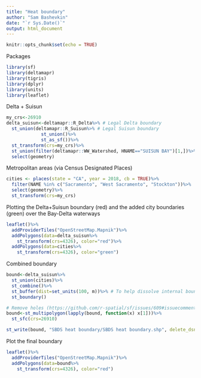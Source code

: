 ```yaml
---
title: "Heat boundary"
author: "Sam Bashevkin"
date: "`r Sys.Date()`"
output: html_document
---
```


```r
knitr::opts_chunk$set(echo = TRUE)
```

Packages
```r
library(sf)
library(deltamapr)
library(tigris)
library(dplyr)
library(units)
library(leaflet)
```

Delta + Suisun
```r
my_crs<-26910
delta_suisun<-deltamapr::R_Delta%>% # Legal Delta boundary
  st_union(deltamapr::R_Suisun%>% # Legal Suisun boundary
             st_union()%>%
             st_as_sf())%>%
  st_transform(crs=my_crs)%>%
  st_union(filter(deltamapr::WW_Watershed, HNAME=="SUISUN BAY")[1,])%>% # Rest of Suisun Bay
  select(geometry)
```


Metropolitan areas (via Census Designated Places)
```r
cities <- places(state = "CA", year = 2018, cb = TRUE)%>%
  filter(NAME %in% c("Sacramento", "West Sacramento", "Stockton"))%>%
  select(geometry)%>%
  st_transform(crs=my_crs)
```

Plotting the Delta+Suisun boundary (red) and the added city boundaries (green) over the Bay-Delta waterways

```r
leaflet()%>%
  addProviderTiles("OpenStreetMap.Mapnik")%>%
  addPolygons(data=delta_suisun%>%
    st_transform(crs=4326), color="red")%>%
  addPolygons(data=cities%>%
    st_transform(crs=4326), color="green")
```

Combined boundary
```r
bound<-delta_suisun%>%
  st_union(cities)%>%
  st_combine()%>%
  st_buffer(dist=set_units(100, m))%>% # To help dissolve internal boundaries
  st_boundary()

# Remove holes (https://github.com/r-spatial/sf/issues/609#issuecomment-357426716)
bound<-st_multipolygon(lapply(bound, function(x) x[1]))%>%
  st_sfc(crs=26910)

st_write(bound, "SBDS heat boundary/SBDS heat boundary.shp", delete_dsn=TRUE)
```

Plot the final boundary
```r
leaflet()%>%
  addProviderTiles("OpenStreetMap.Mapnik")%>%
  addPolygons(data=bound%>%
    st_transform(crs=4326), color="red")
```
